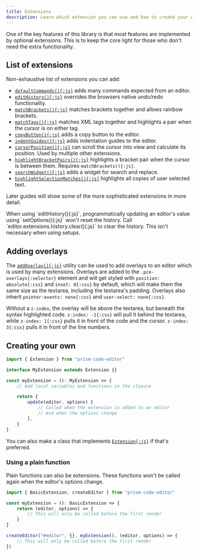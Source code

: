```yaml
---
title: Extensions
description: Learn which extension you can use and how to create your own.
---
```



One of the key features of this library is that most features are implemented by optional extensions. This is to keep the core light for those who don't need the extra functionality.

## List of extensions

Non-exhaustive list of extensions you can add:

- [`defaultCommands(){:js}`](/api-reference/commands/f-defaultcommands/) adds many commands expected from an editor.
- [`editHistory(){:js}`](/api-reference/commands/f-edithistory/) overrides the browsers native undo/redo functionality.
- [`matchBrackets(){:js}`](/api-reference/match-brackets/f-matchbrackets/) matches brackets together and allows rainbow brackets.
- [`matchTags(){:js}`](/api-reference/match-tags/f-matchtags/) matches XML tags together and highlights a pair when the cursor is on either tag.
- [`copyButton(){:js}`](/api-reference/copy-button/f-copybutton/) adds a copy button to the editor.
- [`indentGuides(){:js}`](/api-reference/guides/f-indentguides/) adds indentation guides to the editor.
- [`cursorPosition(){:js}`](/api-reference/cursor/f-cursorposition/) can scroll the cursor into view and calculate its position. Used by multiple other extensions.
- [`highlightBracketPairs(){:js}`](/api-reference/highlight-brackets/f-highlightbracketpairs/) highlights a bracket pair when the cursor is between them. Requires `matchBrackets(){:js}`.
- [`searchWidget(){:js}`](/api-reference/search/f-searchwidget/) adds a widget for search and replace.
- [`highlightSelectionMatches(){:js}`](/api-reference/search/f-highlightselectionmatches/) highlights all copies of user selected text.

Later guides will show some of the more sophisticated extensions in more detail.

<Aside type="note">
	When using `editHistory(){:js}`, programmatically updating an editor's value using `setOptions(){:js}` won't reset the history. Call `editor.extensions.history.clear(){:js}` to clear the history. This isn't necessary when using setups.
</Aside>

## Adding overlays

The [`addOverlay(){:js}`]() utility can be used to add overlays to an editor which is used by many extensions. Overlays are added to the `.pce-overlays{:selector}` element and will get styled with `position: absolute{:css}` and `inset: 0{:css}` by default, which will make them the same size as the textarea, including the textarea's padding. Overlays also inherit `pointer-events: none{:css}` and `user-select: none{:css}`.

Without a `z-index`, the overlay will be above the textarea, but beneath the syntax highlighted code. `z-index: -1{:css}` will pull it behind the textarea, while `z-index: 1{:css}` pulls it in front of the code and the cursor. `z-index: 3{:css}` pulls it in front of the line numbers.

## Creating your own

```ts editor
import { Extension } from "prism-code-editor"

interface MyExtension extends Extension {}

const myExtension = (): MyExtension => {
	// Add local variables and functions in the closure

	return {
		update(editor, options) {
			// Called when the extension is added to an editor
			// And when the options change
		},
	}
}
```

You can also make a class that implements [`Extension{:js}`](/api-reference/index/i-extension) if that's preferred.

### Using a plain function

Plain functions can also be extensions. These functions won't be called again when the editor's options change.

```ts editor
import { BasicExtension, createEditor } from "prism-code-editor"

const myExtension = (): BasicExtension => {
	return (editor, options) => {
		// This will only be called before the first render
	}
}

createEditor("#editor", {}, myExtension(), (editor, options) => {
	// This will only be called before the first render
})
```

